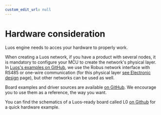 ```yaml
---
custom_edit_url: null
---
```



# Hardware consideration

Luos engine needs to acces your hardware to properly work.

When creating a Luos network, if you have a product with several nodes, it is mandatory to configure your MCU to create the network's physical layer. In <a href="https://github.com/Luos-io/luos_engine/tree/main/Examples/" target="_blank">Luos's examples on GitHub<IconExternalLink width="10"></IconExternalLink></a>, we use the Robus network interface with RS485 or one-wire communication (for this physical layer [see Electronic design](./electronics) page), but other networks can be used as well.

Board examples and driver sources are available <a href="https://github.com/Luos-io/luos_engine/tree/main/Examples/tree/master/Projects" target="_blank">on GitHub<IconExternalLink width="10"></IconExternalLink></a>. We encourage you to use them as a reference, the way you want.

You can find the schematics of a Luos-ready board called L0 <a href="https://github.com/Luos-io/luos_engine/tree/main/Examples/tree/master/Hardware/l0" target="_blank">on Github<IconExternalLink width="10"></IconExternalLink></a> for a quick hardware example.
